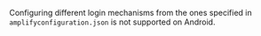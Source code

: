 Configuring different login mechanisms from the ones specified in `amplifyconfiguration.json` is not supported on Android.